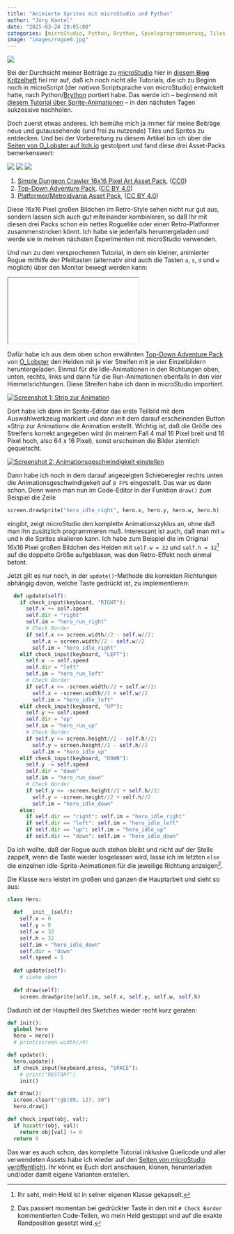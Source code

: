 ```yaml
---
title: "Animierte Sprites mit microStudio und Python"
author: "Jörg Kantel"
date: "2025-03-24 20:05:00"
categories: [microStudio, Python, Brython, Spieleprogrammierung, Tiles und Sprites, Creative Coding]
image: "images/rogue0.jpg"
---
```


[![](images/rogue0-b.jpg)](https://www.flickr.com/photos/schockwellenreiter/54408082434/)

Bei der Durchsicht meiner Beiträge zu [microStudio](http://cognitiones.kantel-chaos-team.de/multimedia/spieleprogrammierung/microstudio.html) hier in [diesem ~~Blog~~ Kritzelheft](https://kantel.github.io/index.html#category=microStudio) fiel mir auf, daß ich noch nicht alle Tutorials, die ich zu Beginn noch in microScript (der *nativen* Scriptsprache von microStudio) entwickelt hatte, nach Python/[Brython](http://cognitiones.kantel-chaos-team.de/programmierung/python/brython.html) portiert habe. Das werde ich -- beginnend mit [diesem Tutorial über Sprite-Animationen](https://kantel.github.io/posts/2024031201_microstudio_tut_01/) -- in den nächsten Tagen sukzessive nachholen.

Doch zuerst etwas anderes. Ich bemühe mich ja immer für meine Beiträge neue und gutaussehende (und frei zu nutzende) Tiles und Sprites zu entdecken. Und bei der Vorbereitung zu diesem Artikel bin ich über die [Seiten von O_Lobster auf Itch.io](https://o-lobster.itch.io/) gestolpert und fand diese drei Asset-Packs bemerkenswert:

[![](images/3GoyIU.png)](https://img.itch.zone/aW1hZ2UvNjY0NjUxLzM1OTM5NjMucG5n/original/3GoyIU.png)&nbsp;[![](images/k2WT1Y.png)](https://img.itch.zone/aW1hZ2UvNDM2ODI5LzIxOTIxMjEucG5n/original/k2WT1Y.png)&nbsp;[![](images/F+gnw1.png)](https://img.itch.zone/aW1hZ2UvMTA3MjQ0OC82MTQ3OTUxLnBuZw==/original/F%2Bgnw1.png)

1. [Simple Dungeon Crawler 16x16 Pixel Art Asset Pack](https://o-lobster.itch.io/simple-dungeon-crawler-16x16-pixel-pack), ([CC0](https://creativecommons.org/publicdomain/zero/1.0/))
2. [Top-Down Adventure Pack](https://o-lobster.itch.io/adventure-pack), ([CC BY 4.0](https://creativecommons.org/licenses/by/4.0/))
3. [Platformer/Metroidvania Asset Pack](https://o-lobster.itch.io/platformmetroidvania-pixel-art-asset-pack), ([CC BY 4.0](https://creativecommons.org/licenses/by/4.0/))

Diese 16x16 Pixel großen Bildchen im Retro-Style sehen nicht nur gut aus, sondern lassen sich auch gut miteinander kombinieren, so daß Ihr mit diesen drei Packs schon ein nettes Roguelike oder einen Retro-Platformer zusammenstricken könnt. Ich habe sie jedenfalls heruntergeladen und werde sie in meinen nächsten Experimenten mit microStudio verwenden.

Und nun zu dem versprochenen Tutorial, in dem ein kleiner, animierter Rogue mithilfe der Pfeiltasten (alternativ sind auch die Tasten `a`, `s`, `d` und `w` möglich) über den Monitor bewegt werden kann:

<iframe src="roguelike01python/index.html" class="if16_9" name="Roguelike 01 (Python)"></iframe>

Dafür habe ich aus dem oben schon erwähnten [Top-Down Adventure Pack](https://o-lobster.itch.io/adventure-pack) von [O_Lobster](https://o-lobster.itch.io/) den Helden mit je vier Streifen mit je vier Einzelbildern heruntergeladen. Einmal für die Idle-Animationen in den Richtungen oben, unten, rechts, links und dann für die Run-Animationen ebenfalls in den vier Himmelsrichtungen. Diese Streifen habe ich dann in microStudio importiert.

[![Screenshot 1: Strip zur Animation](images/rogue1.jpg)](https://www.flickr.com/photos/schockwellenreiter/54405330686/)

Dort habe ich dann im Sprite-Editor das erste Teilbild mit dem Auswahlwerkzeug markiert und dann mit dem darauf erscheinenden Button »Strip zur Animation« die Animation erstellt. Wichtig ist, daß die Größe des Streifens korrekt angegeben wird (in meinem Fall 4 mal 16 Pixel breit und 16 Pixel hoch, also 64 x 16 Pixel), sonst erscheinen die Bilder ziemlich gequetscht.

[![Screenshot 2: Animationsgeschwindigkeit einstellen](images/rogue2.jpg)](https://www.flickr.com/photos/schockwellenreiter/54405565818/)

Dann habe ich noch in dem darauf angezeigten Schieberegler rechts unten die Animationsgeschwindigekeit auf `8 FPS` eingestellt. Das war es dann schon. Denn wenn man nun im Code-Editor in der Funktion `draw()` zum Beispiel die Zeile

~~~python
screen.drawSprite("hero_idle_right", hero.x, hero.y, hero.w, hero.h)
~~~

eingibt, zeigt microStudio den komplette Animationszyklus an, ohne daß man ihn zusätzlich programmieren muß. Interessant ist auch, daß man mit `w` und `h` die Sprites skalieren kann. Ich habe zum Beispiel die im Original 16x16&nbsp;Pixel großen Bildchen des Helden mit `self.w = 32` und `self.h = 32`[^1] auf die doppelte Größe aufgeblasen, was den Retro-Effekt noch einmal betont.

[^1]: Ihr seht, mein Held ist in seiner eigenen Klasse gekapselt.

Jetzt gilt es nur noch, in der `update()`-Methode die korrekten Richtungen abhängig davon, welche Taste gedrückt ist, zu implementieren:

~~~python
  def update(self):
    if check_input(keyboard, "RIGHT"):
      self.x += self.speed
      self.dir = "right"
      self.im = "hero_run_right"
      # Check Border
      if self.x >= screen.width//2 - self.w//2:
        self.x = screen.width//2 - self.w//2
        self.im = "hero_idle_right"
    elif check_input(keyboard, "LEFT"):
      self.x -= self.speed
      self.dir = "left"
      self.im = "hero_run_left"
      # Check Border
      if self.x <= -screen.width//2 + self.w//2:
        self.x = -screen.width//2 + self.w//2
        self.im = "hero_idle_left"
    elif check_input(keyboard, "UP"):
      self.y += self.speed
      self.dir = "up"
      self.im = "hero_run_up"
      # Check Border
      if self.y >= screen.height//2 - self.h//2:
        self.y = screen.height//2 - self.h//2
        self.im = "hero_idle_up"
    elif check_input(keyboard, "DOWN"):
      self.y -= self.speed
      self.dir = "down"
      self.im = "hero_run_down"
      # Check Border
      if self.y <= -screen.height//2 + self.h//2:
        self.y = -screen.height//2 + self.h//2
        self.im = "hero_idle_down"
    else:
      if self.dir == "right": self.im = "hero_idle_right"
      if self.dir == "left": self.im = "hero_idle_left"
      if self.dir == "up": self.im = "hero_idle_up"
      if self.dir == "down": self.im = "hero_idle_down"
~~~

Da ich wollte, daß der Rogue auch stehen bleibt und nicht auf der Stelle zappelt, wenn die Taste wieder losgelassen wird, lasse ich im letzten `else` die einzelnen idle-Sprite-Animationen für die jeweilige Richtung anzeigen[^2].

[^2]: Das passiert momentan bei gedrückter Taste in den mit `# Check Border` kommentierten Code-Teilen, wo mein Held gestoppt und auf die exakte Randposition gesetzt wird.

Die Klasse `Hero` leistet im großen und ganzen die Hauptarbeit und sieht so aus:

~~~python
class Hero:
  
  def __init__(self):
    self.x = 0
    self.y = 0
    self.w = 32
    self.h = 32
    self.im = "hero_idle_down"
    self.dir = "down"
    self.speed = 1
    
  def update(self):
    # siehe oben
  
  def draw(self):
    screen.drawSprite(self.im, self.x, self.y, self.w, self.h)
~~~

Dadurch ist der Hauptteil des Sketches wieder recht kurz geraten:

~~~python
def init():
  global hero
  hero = Hero()
  # print(screen.width//4)

def update():
  hero.update()
  if check_input(keyboard.press, "SPACE"):
    # print("RESTART")
    init()

def draw():
  screen.clear("rgb(89, 127, 30")
  hero.draw()

def check_input(obj, val):
  if hasattr(obj, val):
    return obj[val] != 0
  return 0
~~~

Das war es auch schon, das komplette Tutorial inklusive Quellcode und aller verwendeten Assets habe ich wieder auf den [Seiten von microStudio veröffentlicht](https://microstudio.io/i/kantel/roguelike01python/). Ihr könnt es Euch dort anschauen, klonen, herunterladen und/oder damit eigene Varianten erstellen.
